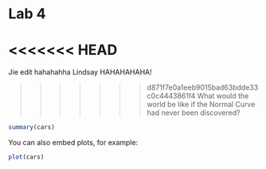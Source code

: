 Lab 4
========================================================

<<<<<<< HEAD
=======

Jie edit hahahahha
Lindsay HAHAHAHAHA!

>>>>>>> d871f7e0a1eeb9015bad63bdde33c0c4443861f4
What would the world be like if the Normal Curve had never been discovered?

```r
summary(cars)
```

You can also embed plots, for example:

```r
plot(cars)
```

